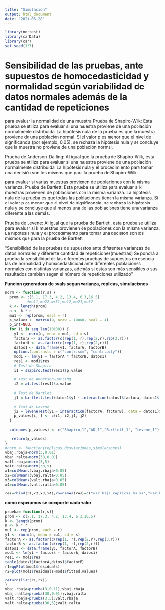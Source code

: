 ```yaml
---
title: "Simulacion"
output: html_document
date: "2023-06-28"
---
```


```r
library(nortest)
library(carData)
library(car)
set.seed(123)
```

# Sensibilidad de las pruebas, ante supuestos de homocedasticidad y normalidad según variabilidad de datos normales además de la cantidad de repeticiones

para evaluar la normalidad de una muestra
Prueba de Shapiro-Wilk: Esta prueba se utiliza para evaluar si una muestra proviene de una población normalmente distribuida. La hipótesis nula de la prueba es que la muestra proviene de una población normal. Si el valor p es menor que el nivel de significancia (por ejemplo, 0.05), se rechaza la hipótesis nula y se concluye que la muestra no proviene de una población normal.

Prueba de Anderson-Darling: Al igual que la prueba de Shapiro-Wilk, esta prueba se utiliza para evaluar si una muestra proviene de una población normalmente distribuida. La hipótesis nula y el procedimiento para tomar una decisión son los mismos que para la prueba de Shapiro-Wilk.


para evaluar si varias muestras provienen de poblaciones con la misma varianza.
Prueba de Bartlett: Esta prueba se utiliza para evaluar si k muestras provienen de poblaciones con la misma varianza. La hipótesis nula de la prueba es que todas las poblaciones tienen la misma varianza. Si el valor p es menor que el nivel de significancia, se rechaza la hipótesis nula y se concluye que al menos una de las poblaciones tiene una varianza diferente a las demás.

Prueba de Levene: Al igual que la prueba de Bartlett, esta prueba se utiliza para evaluar si k muestras provienen de poblaciones con la misma varianza. La hipótesis nula y el procedimiento para tomar una decisión son los mismos que para la prueba de Bartlett.

"Sensibilidad de las pruebas de supuestos ante diferentes varianzas de datos normales y diferente cantidad de repeticiones(muestras) 
Se pondrá a prueba la sensibilidad de las diferentes pruebas de supuestos en esencia las de normalidad y homocedasticidad ante diferentes poblaciones normales con distintas varianzas, además si estas son más sensibles o sus resultados cambian según el número de repeticiones utilizado"

**Funcion generadora de pvals segun varianza, replicas, simulaciones**

```r

norm <- function(r,s) {
  prom <- c(5.1, 17.3, 4.2, 13.4, 6.3,16.5)
          #mu11,mu22,mu31,mu12,mu21,mu32
  k <- length(prom)
  n <- k * r
  mu1 <- rep(prom, each = r)
  p_values <- matrix(0, nrow = 10000, ncol = 4)
  p_int=NULL
  for (i in seq_len(10000)) {
    y1 <- rnorm(n, mean = mu1, sd = s)
    factorA <- as.factor(c(rep(1, r),rep(2,r),rep(3,r)))
    factorB <- as.factor(c(rep(1, r),rep(2,r)))
    datos1 <- data.frame(y1, factorA, factorB)
    options(contrasts = c("contr.sum", "contr.poly"))
    mod1 <- lm(y1 ~ factorA * factorB, datos1)
    res1 <- mod1$res
    # Test de Shapiro
    i1 = shapiro.test(res1)$p.value
    
    # Test de Anderson-Darling
    i2 = ad.test(res1)$p.value
    
    # Test de Bartlet
    j1 = bartlett.test(datos1$y1 ~ interaction(datos1$factorA, datos1$factorB))$p.value
    
    # Test de Levene
    j2 = leveneTest(y1 ~ interaction(factorA, factorB), data = datos1)$'Pr(>F)'[1]
    p_values[i, ] <- c(i1, i2,j1, j2)
  }
  
  colnames(p_values) <- c("Shapiro_1","AD_1","Bartlett_1", "Levene_1")
  
   return(p_values)
}
#norm <- function(replicas,desviaciones,simulaciones)
vbaj.rbaja=norm(3,0.01)
vbaj.ralta=norm(30,0.01)
valt.rbaja=norm(3,5)
valt.ralta=norm(30,5)
x1=colMeans(vbaj.rbaja<0.05)
x2=colMeans(vbaj.ralta<0.05)
x3=colMeans(valt.rbaja<0.05)
x4=colMeans(valt.ralta<0.05)

res=rbind(x1,x2,x3,x4);rownames(res)=c("var_baja.replicas_bajas","var_baja.replicas_altas","var_alta.replicas_bajas","var_alta.replicas_altas");res*100
```   

**como esperamos se comporte cada valor**
```r
prueba= function(r,s){
prom <- c(5.1, 17.3, 4.2, 13.4, 6.3,16.5)
k <- length(prom)
n <- k * r
mu1 <- rep(prom, each = r)
y1 <- rnorm(n, mean = mu1, sd = s)
factorA <- as.factor(c(rep(1, r),rep(2,r),rep(3,r)))
factorB <- as.factor(c(rep(1, r),rep(2,r)))
datos1 <- data.frame(y1, factorA, factorB)
mod1 <- lm(y1 ~ factorA * factorB, datos1)
res1 <- mod1$res
table(datos1$factorA,datos1$factorB)
r1=qqPlot(mod1$residuals)
r2=plot(mod1$residuals~mod1$fitted.values)

return(list(r1,r2))
}
vbaj.rbaja=prueba(3,0.01);vbaj.rbaja
vbaj.ralta=prueba(30,0.01);vbaj.ralta
valt.rbaja=prueba(3,5);valt.rbaja
valt.ralta=prueba(30,5);valt.ralta
```






